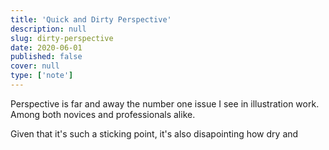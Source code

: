 ```yaml
---
title: 'Quick and Dirty Perspective'
description: null
slug: dirty-perspective
date: 2020-06-01
published: false
cover: null
type: ['note']
---
```


Perspective is far and away the number one issue I see in illustration work. Among both novices and professionals alike.

Given that it's such a sticking point, it's also disapointing how dry and